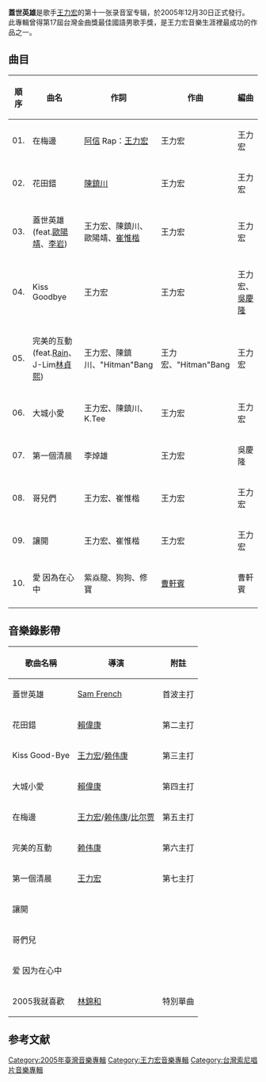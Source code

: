 {{Infobox Album
| Name = 蓋世英雄
| Type = 專輯
| Artist = 王力宏
| Cover = wanglihong_gaishiyingxong.jpg
| Recorded = 
| Released = 2005年12月30日<ref name=five>{{cite web|title=蓋世英雄|url=http://www.5music.com.tw/CDList-C.asp?cdno=426495679229|publisher=五大唱片|language=zh-tw|access-date=2012-06-22|archive-date=2019-10-14|archive-url=https://web.archive.org/web/20191014214614/http://www.5music.com.tw/CDList-C.asp?cdno=426495679229|dead-url=no}}</ref> 
| Genre = [[華語流行音樂|華語流行音樂]]
| Label = [[台湾索尼音乐娱乐|台湾索尼音乐娱乐]]<ref name=five /> 
| Number =
| Length = 
| Producer = 
| Reviews = 
| Last album = [[心中的日月|心中的日月]]<br/>(2004年)
| This album = '''蓋世英雄'''<br/> (2005年)
| Next album= [[改變自己|改變自己]]<br/>(2007年)
}}
'''蓋世英雄'''是歌手[[王力宏|王力宏]]的第十一张录音室专辑，於2005年12月30日正式發行。<br/> 
此專輯曾得第17屆台灣金曲獎最佳國語男歌手獎，是王力宏音樂生涯裡最成功的作品之一。

==曲目==

{| class="wikitable"
! 順序
! 曲名
! 作詞
! 作曲
! 編曲
! 製作人
|-
| 01.
| 在梅邊
| [[陳信宏|阿信]] Rap：[[王力宏|王力宏]]
| 王力宏
| 王力宏
| 王力宏
|-
| 02.
| 花田錯
| [[陳鎮川|陳鎮川]]
| 王力宏
| 王力宏
| 王力宏
|-
| 03.
| 蓋世英雄 (feat.[[歐陽靖|歐陽靖]]、[[李岩_(京剧演员)|李岩]])
| 王力宏、陳鎮川、歐陽靖、[[崔惟楷|崔惟楷]]
| 王力宏
| 王力宏
| 王力宏
|-
| 04.
| Kiss Goodbye
| 王力宏
| 王力宏
| 王力宏、[[吳慶隆|吳慶隆]]
| 王力宏
|-
| 05.
| 完美的互動 (feat.[[Rain|Rain]]、J-Lim[[林貞熙|林貞熙]])
| 王力宏、陳鎮川、"Hitman"Bang
| 王力宏、"Hitman"Bang
| 王力宏
| 王力宏、"Hitman"Bang
|-
| 06.
| 大城小愛
| 王力宏、陳鎮川、K.Tee
| 王力宏
| 王力宏
| 王力宏
|-
| 07.
| 第一個清晨
| 李焯雄
| 王力宏
| 吳慶隆
| 王力宏
|-
| 08.
| 哥兒們
| 王力宏、崔惟楷
| 王力宏
| 王力宏
| 王力宏
|-
| 09.
| 讓開
| 王力宏、崔惟楷
| 王力宏
| 王力宏
| 王力宏
|-
| 10.
| 愛 因為在心中
| 紫焱龍、狗狗、修寶
| [[曹軒賓|曹軒賓]]
| 曹軒賓
| 曹軒賓、OurHome China、王力宏
|-
|}

==音樂錄影帶==
{| class="wikitable"
!歌曲名稱
!導演
!附註
|-
|蓋世英雄
|[[Sam_French|Sam French]]
|首波主打
|-
|花田錯
|[[賴偉康|賴偉康]]
|第二主打
|-
|Kiss Good-Bye
|[[王力宏|王力宏]]/[[赖伟康|赖伟康]]
|第三主打
|-
|大城小愛
|[[賴偉康|賴偉康]]
|第四主打
|-
|在梅邊
|[[王力宏|王力宏]]/[[赖伟康|赖伟康]]/[[比尔贾|比尔贾]]
|第五主打
|-
|完美的互動
|[[赖伟康|赖伟康]]
|第六主打
|-
|第一個清晨
|[[王力宏|王力宏]]
|第七主打
|-
|讓開
|
|
|-
|哥們兒
|
|
|-
|爱 因为在心中
|
|
|-
|2005我就喜歡
|[[林錦和|林錦和]]
|特別單曲
|}

==参考文献==
{{reflist}}

{{王力宏}}
[[Category:2005年臺灣音樂專輯|Category:2005年臺灣音樂專輯]]
[[Category:王力宏音樂專輯|Category:王力宏音樂專輯]]
[[Category:台灣索尼唱片音樂專輯|Category:台灣索尼唱片音樂專輯]]
